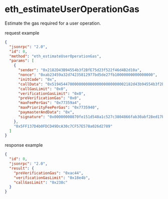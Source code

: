 # eth_estimateUserOperationGas

Estimate the gas required for a user operation.

request example
```json
{
  "jsonrpc": "2.0",
  "id": 0,
  "method": "eth_estimateUserOperationGas",
  "params": [
    {
      "sender": "0x2182D43B94554b3f2BfE75d23f522f46d4B2d10a",
      "nonce": "0xab23459a32d74235812977bd5de27fb10000000000000000",
      "initCode": "0x",
      "callData": "0x519454470000000000000000000000002182d43b94554b3f2bfe75d23f522f46d4b2d10a0000000000000000000000000000000000000000000000000000000000000000000000000000000000000000000000000000000000000000000000000000008000000000000000000000000000000000000000000000000000000000000000000000000000000000000000000000000000000000000000000000000000000000",
      "callGasLimit": "0x0",
      "verificationGasLimit": "0x0",
      "preVerificationGas": "0x0",
      "maxFeePerGas": "0x77359a4",
      "maxPriorityFeePerGas": "0x7735940",
      "paymasterAndData": "0x",
      "signature": "0x00000000870fe151d548a1c527c3804866fab30abf28ed17b79d5fc5149f19ca0819fefc3c57f3da4fdf9b10fab3f2f3dca536467ae44943b9dbb8433efe7760ddd72aaa1c"
    },
    "0x5FF137D4b0FDCD49DcA30c7CF57E578a026d2789"
  ]
}
```

response example
```json
{
  "id": 0,
  "jsonrpc": "2.0",
  "result": {
    "preVerificationGas": "0xac44",
    "verificationGasLimit": "0x18e4b",
    "callGasLimit": "0x238c"
  }
}
```